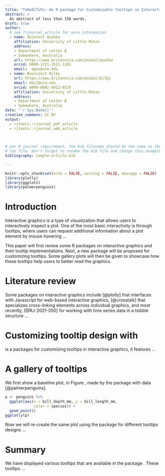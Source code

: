 ```yaml
---
title: "ToOoOlTiPs: An R package for Customizable Tooltips in Interactive Graphics"
abstract: >
  An abstract of less than 150 words.
draft: true
author:  
  # see ?rjournal_article for more information
  - name: Quietest Quokka
    affiliation: University of Little Mates
    address:
    - Department of Letter Q
    - Somewhere, Australia
    url: https://www.britannica.com/animal/quokka
    orcid: 0000-1721-1511-1101
    email:  qquo@ulm.edu
  - name: Bounciest Bilby
    url: https://www.britannica.com/animal/bilby
    email: bbil@ulm.edu
    orcid: 0000-0002-0912-0225
    affiliation: University of Little Mates
    address:
    - Department of Letter B
    - Somewhere, Australia
date: "`r Sys.Date()`"
creative_commons: CC BY
output: 
  - rjtools::rjournal_pdf_article
  - rjtools::rjournal_web_article
  
  

# per R journal requirement, the bib filename should be the same as the output 
# tex file. Don't forget to rename the bib file and change this example value.
bibliography: sample-article.bib

---
```


```r
knitr::opts_chunk$set(echo = FALSE, warning = FALSE, message = FALSE)
library(plotly)
library(ggplot2)
library(palmerpenguins)
```

# Introduction

Interactive graphics is a type of visualization that allows users to interactively inspect a plot. One of the most basic interactivity is through tooltips, where users can request additional information about a plot element by mouse hovering ...

This paper will first review some R packages on interactive graphics and their tooltip implementations. Next, a new package \CRANpkg{ToOoOlTiPs} will be proposed for customizing tooltips. Some gallery plots will then be given to showcase how these tooltips help users to better read the graphics. 

# Literature review

Some packages on interactive graphics include \CRANpkg{plotly} [@plotly] that interfaces with Javascript for web-based interactive graphics, \CRANpkg{crosstalk} [@crosstalk] that specializes cross-linking elements across individual graphics, and most recently, \CRANpkg{tsibbletalk} [@RJ-2021-050] for working with time series data in a tsibble structure ...

# Customizing tooltip design with \pkg{ToOoOlTiPs}

\pkg{ToOoOlTiPs} is a packages for customizing tooltips in interactive graphics, it features ...

# A gallery of tooltips

We first show a baseline plot, in Figure \ref{fig:penguins-plotly}, made by the \pkg{plotly} package with \CRANpkg{palmerpenguins} data [@palmerpenguins]. 

```r
p <- penguins %>% 
  ggplot(aes(x = bill_depth_mm, y = bill_length_mm, 
             color = species)) + 
  geom_point()
ggplotly(p)
```

Now we will re-create the same plot using the \pkg{ToOoOlTiPs} package for different tooltips designs ...

# Summary

We have displayed various tooltips that are available in the package \pkg{ToOoOlTiPs}. These tooltips ...

